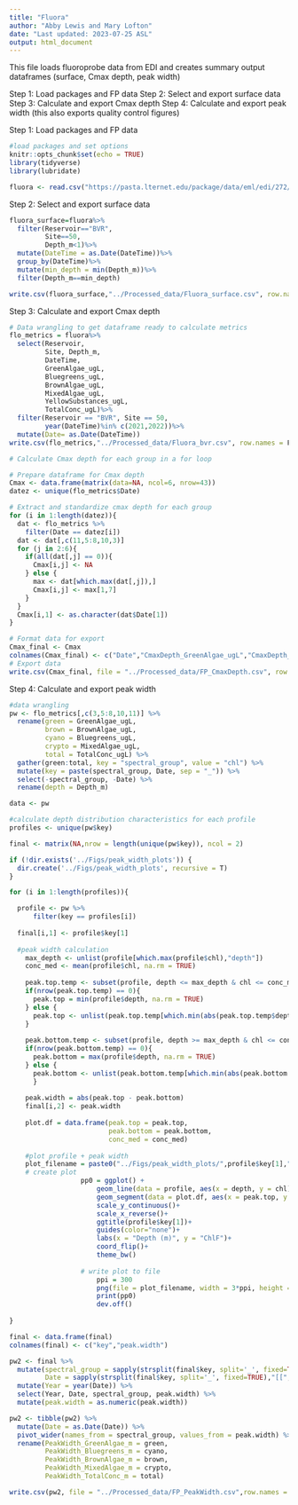 ```yaml
---
title: "Fluora"
author: "Abby Lewis and Mary Lofton"
date: "Last updated: 2023-07-25 ASL"
output: html_document
---
```


This file loads fluoroprobe data from EDI and creates summary output dataframes (surface, Cmax depth, peak width)

Step 1: Load packages and FP data
Step 2: Select and export surface data
Step 3: Calculate and export Cmax depth
Step 4: Calculate and export peak width (this also exports quality control figures)


Step 1: Load packages and FP data
```r
#load packages and set options
knitr::opts_chunk$set(echo = TRUE)
library(tidyverse)
library(lubridate)

fluora <- read.csv("https://pasta.lternet.edu/package/data/eml/edi/272/7/001cb516ad3e8cbabe1fdcf6826a0a45")
```


Step 2: Select and export surface data
```r
fluora_surface=fluora%>%
  filter(Reservoir=="BVR",
         Site==50,
         Depth_m<1)%>%
  mutate(DateTime = as.Date(DateTime))%>%
  group_by(DateTime)%>%
  mutate(min_depth = min(Depth_m))%>%
  filter(Depth_m==min_depth)

write.csv(fluora_surface,"../Processed_data/Fluora_surface.csv", row.names = F)
```


Step 3: Calculate and export Cmax depth
```r
# Data wrangling to get dataframe ready to calculate metrics
flo_metrics = fluora%>%
  select(Reservoir, 
         Site, Depth_m, 
         DateTime, 
         GreenAlgae_ugL, 
         Bluegreens_ugL, 
         BrownAlgae_ugL, 
         MixedAlgae_ugL, 
         YellowSubstances_ugL, 
         TotalConc_ugL)%>%
  filter(Reservoir == "BVR", Site == 50,
         year(DateTime)%in% c(2021,2022))%>%
  mutate(Date= as.Date(DateTime)) 
write.csv(flo_metrics,"../Processed_data/Fluora_bvr.csv", row.names = F)

# Calculate Cmax depth for each group in a for loop

# Prepare dataframe for Cmax depth
Cmax <- data.frame(matrix(data=NA, ncol=6, nrow=43))
datez <- unique(flo_metrics$Date)

# Extract and standardize cmax depth for each group
for (i in 1:length(datez)){
  dat <- flo_metrics %>%
    filter(Date == datez[i])
  dat <- dat[,c(11,5:8,10,3)]
  for (j in 2:6){
    if(all(dat[,j] == 0)){
      Cmax[i,j] <- NA
    } else {
      max <- dat[which.max(dat[,j]),]
      Cmax[i,j] <- max[1,7]
    }
  }
  Cmax[i,1] <- as.character(dat$Date[1])
}

# Format data for export
Cmax_final <- Cmax
colnames(Cmax_final) <- c("Date","CmaxDepth_GreenAlgae_ugL","CmaxDepth_Bluegreens_ugL","CmaxDepth_BrownAlgae_ugL","CmaxDepth_MixedAlgae_ugL","CmaxDepth_TotalConc_ugL")
# Export data
write.csv(Cmax_final, file = "../Processed_data/FP_CmaxDepth.csv", row.names = FALSE)
```


Step 4: Calculate and export peak width
```r
#data wrangling
pw <- flo_metrics[,c(3,5:8,10,11)] %>%
  rename(green = GreenAlgae_ugL,
         brown = BrownAlgae_ugL,
         cyano = Bluegreens_ugL,
         crypto = MixedAlgae_ugL,
         total = TotalConc_ugL) %>%
  gather(green:total, key = "spectral_group", value = "chl") %>%
  mutate(key = paste(spectral_group, Date, sep = "_")) %>%
  select(-spectral_group, -Date) %>%
  rename(depth = Depth_m)

data <- pw

#calculate depth distribution characteristics for each profile
profiles <- unique(pw$key)

final <- matrix(NA,nrow = length(unique(pw$key)), ncol = 2)

if (!dir.exists('../Figs/peak_width_plots')) {
  dir.create('../Figs/peak_width_plots', recursive = T)
}

for (i in 1:length(profiles)){

  profile <- pw %>%
      filter(key == profiles[i])
  
  final[i,1] <- profile$key[1]
  
  #peak width calculation
    max_depth <- unlist(profile[which.max(profile$chl),"depth"])
    conc_med <- mean(profile$chl, na.rm = TRUE)
    
    peak.top.temp <- subset(profile, depth <= max_depth & chl <= conc_med)
    if(nrow(peak.top.temp) == 0){
      peak.top = min(profile$depth, na.rm = TRUE)
    } else {
      peak.top <- unlist(peak.top.temp[which.min(abs(peak.top.temp$depth - max_depth)),"depth"])
    }
  
    peak.bottom.temp <- subset(profile, depth >= max_depth & chl <= conc_med)
    if(nrow(peak.bottom.temp) == 0){
      peak.bottom = max(profile$depth, na.rm = TRUE)
    } else {
      peak.bottom <- unlist(peak.bottom.temp[which.min(abs(peak.bottom.temp$depth - max_depth)),"depth"])
      }
    
    peak.width = abs(peak.top - peak.bottom)
    final[i,2] <- peak.width
    
    plot.df = data.frame(peak.top = peak.top,
                         peak.bottom = peak.bottom,
                         conc_med = conc_med)
    
    #plot profile + peak width
    plot_filename = paste0("../Figs/peak_width_plots/",profile$key[1],".jpeg")
    # create plot
                  pp0 = ggplot() +
                      geom_line(data = profile, aes(x = depth, y = chl), size = 0.75, color = "springgreen3")+
                      geom_segment(data = plot.df, aes(x = peak.top, y = conc_med, xend = peak.bottom, yend = conc_med, colour = "red"))+
                      scale_y_continuous()+
                      scale_x_reverse()+
                      ggtitle(profile$key[1])+
                      guides(color="none")+
                      labs(x = "Depth (m)", y = "ChlF")+
                      coord_flip()+ 
                      theme_bw() 
                  
                  # write plot to file
                      ppi = 300
                      png(file = plot_filename, width = 3*ppi, height = 3*ppi, res = ppi)
                      print(pp0)
                      dev.off()
  
}

final <- data.frame(final)
colnames(final) <- c("key","peak.width")

pw2 <- final %>%
  mutate(spectral_group = sapply(strsplit(final$key, split='_', fixed=TRUE),"[[",1),
         Date = sapply(strsplit(final$key, split='_', fixed=TRUE),"[[",2)) %>%
  mutate(Year = year(Date)) %>%
  select(Year, Date, spectral_group, peak.width) %>%
  mutate(peak.width = as.numeric(peak.width))

pw2 <- tibble(pw2) %>%
  mutate(Date = as.Date(Date)) %>%
  pivot_wider(names_from = spectral_group, values_from = peak.width) %>%
  rename(PeakWidth_GreenAlgae_m = green,
         PeakWidth_Bluegreens_m = cyano,
         PeakWidth_BrownAlgae_m = brown,
         PeakWidth_MixedAlgae_m = crypto,
         PeakWidth_TotalConc_m = total)

write.csv(pw2, file = "../Processed_data/FP_PeakWidth.csv",row.names = FALSE)
```